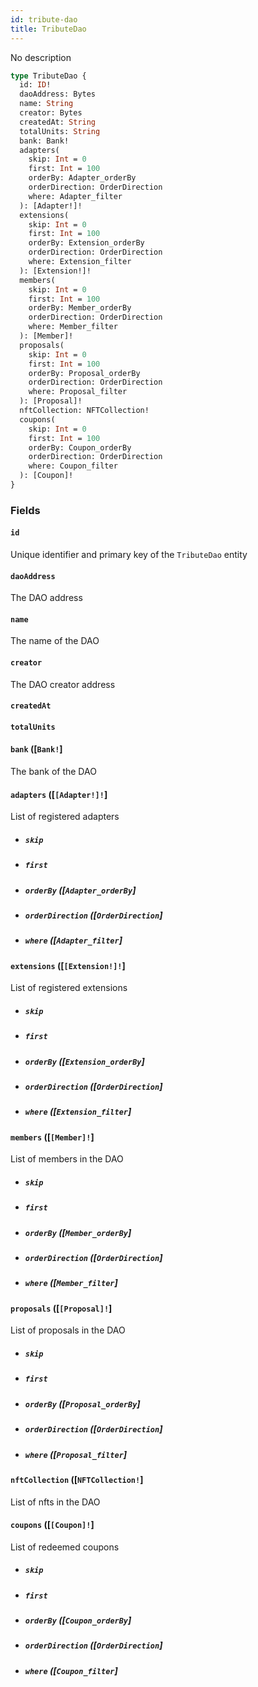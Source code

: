 ```yaml
---
id: tribute-dao
title: TributeDao
---
```


No description

```graphql
type TributeDao {
  id: ID!
  daoAddress: Bytes
  name: String
  creator: Bytes
  createdAt: String
  totalUnits: String
  bank: Bank!
  adapters(
    skip: Int = 0
    first: Int = 100
    orderBy: Adapter_orderBy
    orderDirection: OrderDirection
    where: Adapter_filter
  ): [Adapter!]!
  extensions(
    skip: Int = 0
    first: Int = 100
    orderBy: Extension_orderBy
    orderDirection: OrderDirection
    where: Extension_filter
  ): [Extension!]!
  members(
    skip: Int = 0
    first: Int = 100
    orderBy: Member_orderBy
    orderDirection: OrderDirection
    where: Member_filter
  ): [Member]!
  proposals(
    skip: Int = 0
    first: Int = 100
    orderBy: Proposal_orderBy
    orderDirection: OrderDirection
    where: Proposal_filter
  ): [Proposal]!
  nftCollection: NFTCollection!
  coupons(
    skip: Int = 0
    first: Int = 100
    orderBy: Coupon_orderBy
    orderDirection: OrderDirection
    where: Coupon_filter
  ): [Coupon]!
}
```

### Fields

#### `id` 

Unique identifier and primary key of the `TributeDao` entity

#### `daoAddress` 

The DAO address

#### `name` 

The name of the DAO

#### `creator` 

The DAO creator address

#### `createdAt` 

#### `totalUnits` 

#### `bank` ([`Bank!`]

The bank of the DAO

#### `adapters` ([`[Adapter!]!`]

List of registered adapters

- ##### `skip` 

- ##### `first` 

- ##### `orderBy` ([`Adapter_orderBy`]

- ##### `orderDirection` ([`OrderDirection`]

- ##### `where` ([`Adapter_filter`]

#### `extensions` ([`[Extension!]!`]

List of registered extensions

- ##### `skip` 

- ##### `first` 

- ##### `orderBy` ([`Extension_orderBy`]

- ##### `orderDirection` ([`OrderDirection`]

- ##### `where` ([`Extension_filter`]

#### `members` ([`[Member]!`]

List of members in the DAO

- ##### `skip` 

- ##### `first` 

- ##### `orderBy` ([`Member_orderBy`]

- ##### `orderDirection` ([`OrderDirection`]

- ##### `where` ([`Member_filter`]

#### `proposals` ([`[Proposal]!`]

List of proposals in the DAO

- ##### `skip` 

- ##### `first` 

- ##### `orderBy` ([`Proposal_orderBy`]

- ##### `orderDirection` ([`OrderDirection`]

- ##### `where` ([`Proposal_filter`]

#### `nftCollection` ([`NFTCollection!`]

List of nfts in the DAO

#### `coupons` ([`[Coupon]!`]

List of redeemed coupons

- ##### `skip` 

- ##### `first` 

- ##### `orderBy` ([`Coupon_orderBy`]

- ##### `orderDirection` ([`OrderDirection`]

- ##### `where` ([`Coupon_filter`]
